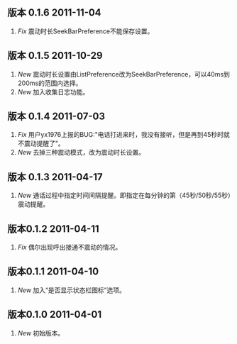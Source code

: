 == 版本 0.1.6 2011-11-04 ==

# ''Fix'' 震动时长SeekBarPreference不能保存设置。


== 版本 0.1.5 2011-10-29 ==

# ''New'' 震动时长设置由ListPreference改为SeekBarPreference，可以40ms到200ms的范围内选择。
# ''New'' 加入收集日志功能。


== 版本 0.1.4 2011-07-03 ==

# ''Fix'' 用户yx1976上报的BUG:"电话打进来时，我没有接听，但是再到45秒时就不震动提醒了"。
# ''New'' 去掉三种震动模式，改为震动时长设置。


== 版本 0.1.3 2011-04-17 ==

# ''New'' 通话过程中指定时间间隔提醒。即指定在每分钟的第（45秒/50秒/55秒）震动提醒。


== 版本0.1.2 2011-04-11 ==

# ''Fix'' 偶尔出现呼出接通不震动的情况。


== 版本0.1.1 2011-04-10 ==

# ''New'' 加入“是否显示状态栏图标”选项。


== 版本0.1.0 2011-04-01 ==

# ''New'' 初始版本。
